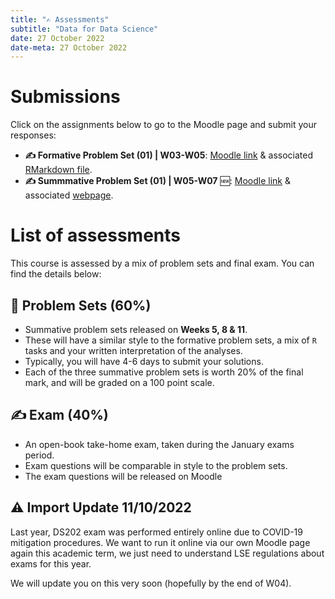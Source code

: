 ---
title: "✍️ Assessments"
subtitle: "Data for Data Science"
date: 27 October 2022
date-meta: 27 October 2022
---

# Submissions

Click on the assignments below to go to the Moodle page and submit your responses:

- **✍️ Formative Problem Set (01)  | W03-W05**: [Moodle link](https://moodle.lse.ac.uk/mod/coursework/view.php?id=1127006) & associated <a href="https://raw.githubusercontent.com/LSE-DSI/lse-ds202-course-notes/main/RMarkdown/DS202 2022 MT - Formative Assignment W03-W04.Rmd" download="DS202 2022 MT - Formative Assignment W03-W04.Rmd" target="_blank">RMarkdown file</a>.
- **✍️ Summmative Problem Set (01) | W05-W07** 🆕: [Moodle link](https://moodle.lse.ac.uk/mod/coursework/view.php?id=1131232&forceview=1) & associated [webpage](/assessments/summative1.qmd).

# List of assessments

This course is assessed by a mix of problem sets and final exam. You can find the details below:

## 📝 Problem Sets (60%)

-   Summative problem sets released on **Weeks 5, 8 & 11**.
-   These will have a similar style to the formative problem sets, a mix of `R` tasks and your written interpretation of the analyses.
-   Typically, you will have 4-6 days to submit your solutions.
-   Each of the three summative problem sets is worth 20% of the final mark, and will be graded on a 100 point scale.

## ✍️ Exam (40%)

-   An open-book take-home exam, taken during the January exams period.
-   Exam questions will be comparable in style to the problem sets.
-   The exam questions will be released on Moodle

::: {.callout-important}
## ⚠️ Import Update 11/10/2022

Last year, DS202 exam was performed entirely online due to COVID-19 mitigation procedures. We want to run it online via our own Moodle page again this academic term, we just need to understand LSE regulations about exams for this year. 

We will update you on this very soon (hopefully by the end of W04).
:::

